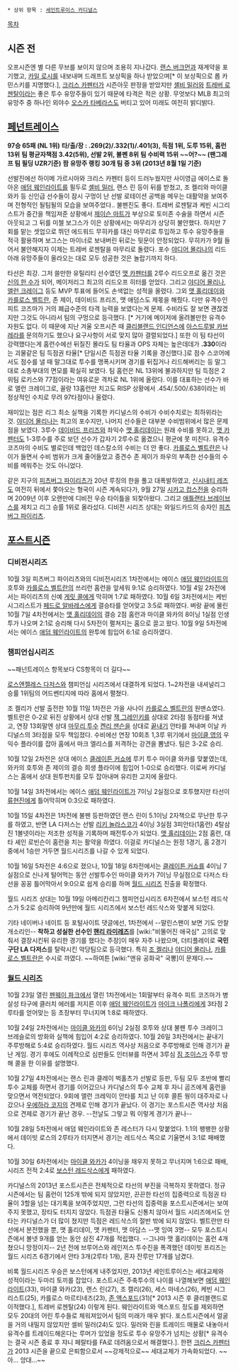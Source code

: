  * 상위 항목 : [[세인트루이스 카디널스]]

[[목차]]
== 시즌 전 ==
오프시즌엔 별 다른 무브를 보이지 않으며 조용히 지나갔다. [[랜스 버크먼]]과 재계약을 포기했고, [[카일 로시]]를 내보내며 드래프트 보상픽을 하나 받았으며[* 이 보상픽으로 롭 카민스키를 지명했다.], [[크리스 카펜터]]가 시즌아웃 판정을 받았지만 [[셸비 밀러]]와 [[트레버 로젠탈]]이라는 좋은 투수 유망주들이 있기 때문에 타격은 적은 상황. 무엇보다 MLB 최고의 유망주 중 하나인 외야수 [[오스카 타베라스]]도 버티고 있어 미래도 여전히 밝디밝다. 

== [[페넌트레이스]] ==
'''97승 65패 (NL 1위)'''
'''타/출/장 : .269(2)/.332(1)/.401(3), 득점 1위, 도루 15위, 홈런 13위'''
'''팀 평균자책점 3.42(5위), 선발 2위, 불펜 8위'''
'''팀 수비력 15위 ~~어?~~ (팬그래프 팀 필딩 UZR기준)'''
'''팜 유망주 랭킹 30개 팀 중 3위 (2013년 8월 1일 기준)'''

선발진에선 하이메 가르시아와 크리스 카펜터 등이 드러누웠지만 사이영급 에이스로 돌아온 [[애덤 웨인라이트]]를 필두로 [[셸비 밀러]], 랜스 린 등이 뒤를 받쳤고, 조 켈리와 마이클 와카 등 신인급 선수들이 잠시 구멍이 난 선발 로테이션 공백을 메우는 대활약을 보여주며 전형적인 될팀될의 모습을 보여주었다.. 불펜진도 좋다. 트레버 로젠탈과 케빈 시그리스트가 중간을 책임져준 상황에서 [[제이슨 마트]]가 부상으로 토미존 수술을 하면서 시즌 아웃되고 그 뒤를 미첼 보그스가 이은 상황에서는 마무리가 상당히 불안했다. 하지만 7회를 맡는 셋업으로 뛰던 에드워드 무히카를 대신 마무리로 투입하고 투수 유망주들을 적극 활용하며 보그스는 마이너로 보내버린 뒤로는 뒷문이 안정되었다. 무히카가 9월 들어서 불안해지자 이제는 트레버 로젠탈을 마무리로 돌렸다. 포수 [[야디어 몰리나]]의 리드 아래 유망주들이 올라오는 대로 모두 성공한 것은 놀랍기까지 하다.

타선은 최강. 그저 쓸만한 유틸리티 선수였던 [[맷 카펜터]]를 2루수 리드오프로 옮긴 것은 [[신의 한 수]]가 되어, 메이저리그 최고의 리드오프 히터를 얻었다. 그리고 [[야디어 몰리나]], [[앨런 크레이그]] 등도 MVP 투표에 들어도 손색없는 성적을 올렸다. 그외 [[맷 홀리데이]]와 [[카를로스 벨트란]], 존 제이, 데이비드 프리즈, 맷 애덤스도 제몫을 해줬다. 다만 유격수인 피트 코즈마가 거의 폐급수준의 타격 능력을 보였다는게 문제. 수비라도 잘 보면 괜찮겠지만 그것도 아니라서 팀의 구멍으로 등극했다. [* 거기에 메이저에 올려볼만한 유격수 자원도 없다. 이 때문에 지난 겨울 오프시즌 때 [[클리블랜드 인디언스]]에 [[아스드루발 카브레라]]를 문의하기도 했으나 요구사항이 서로 맞지 많아 결렬되었다.] 또한 이 팀 타선이 강력했다는게 홈런수에선 뒤질진 몰라도 팀 타율과 OPS 자체는 높은데데가 '''.330'''이라는 괴물같은 팀 득점권 타율[* 단일시즌 득점권 타율 기록을 경신했다.]로 점수 스코어에서도 점수를 낼 때 말그대로 투수를 맹폭시키며 경기를 뒤집거나 리드해버리는 등 말그대로 소총부대의 면모를 확실히 보였다. 팀 홈런은 NL 13위에 불과하지만 팀 득점은 2위팀 로키스와 77점이라는 여유로운 격차로 NL 1위에 올랐다. 이를 대표하는 선수가 바로 앨런 크레이그로, 꼴랑 13홈런만 치고도 RISP 상황에서 .454/.500/.638이라는 비정상적인 수치로 무려 97타점이나 올렸다.

재미있는 점은 리그 최소 실책을 기록한 카디널스의 수비가 수비수치로는 최하위라는 것. [[야디어 몰리나]]는 최고의 포수지만, 나머지 선수들은 대부분 수비범위에서 많은 문제점을 보였다. 3루수 [[데이비드 프리즈]]와 좌익수 [[맷 홀리데이]]는 원래 수비를 못하고, [[맷 카펜터]]도 1-3루수를 주로 보던 선수가 갑자기 2루수로 옮겼으니 평균에 못 미친다. 유격수 코즈마의 수비도 별로인데 백업인 데스칼소의 수비는 더 안 좋다. [[카를로스 벨트란]]은 나이가 들면서 수비 범위가 크게 줄어들었고 중견수 존 제이가 좌우의 부족한 선수들의 수비를 메워주는 것도 아니었다. 

같은 지구의 [[피츠버그 파이리츠]]가 20년 루징의 한을 풀고 대폭발하였고, [[신시내티 레즈]]도 여전히 뒤에서 쫓아오는 형국이 시즌 계속되다가, 9월 27일 [[시카고 컵스]]전을 승리하며 2009년 이후 오랜만에 디비전 우승 타이틀을 되찾아왔다. 그리고 [[애틀랜타 브레이브스]]를 제치고 리그 승률 1위로 올라섰다. 디비전 시리즈 상대는 와일드카드의 승자인 [[피츠버그 파이리츠]].

== [[포스트시즌]] ==
{{{#!html
<video width="600" src="http://mediadownloads.mlb.com/mlbam/2013/10/21/mlbtv_30995437_1800K.mp4" controls ></video> 
}}}
=== 디비전시리즈 ===
10월 3일 피츠버그 파이리츠와의 디비전시리즈 1차전에서는 에이스 [[애덤 웨인라이트]]의 호투와 [[카를로스 벨트란]]의 쓰리런 홈런을 앞세워 9:1로 승리하였다. 10월 4일 2차전에서는 파이리츠의 신예 [[게릿 콜]]에게 막히며 1:7로 패하였다. 10월 6일 3차전에서는 케빈 시그리스트가 [[페드로 알바레스]]에게 결승타를 얻어맞고 3:5로 패하였다. 벼랑 끝에 몰린 10월 7일 4차전에서는 [[맷 홀리데이]]의 결승 2점 홈런과 마이클 와카의 8이닝 1실점 인생투가 나오며 2:1로 승리해 다시 5차전이 펼쳐지는 홈으로 끌고 왔다. 10월 9일 5차전에서는 에이스 [[애덤 웨인라이트]]의 완투에 힘입어 6:1로 승리하였다.

=== 챔피언십시리즈 ===
~~패넌트레이스 항목보다 CS항목이 더 길다~~

[[로스앤젤레스 다저스]]와 챔피언십 시리즈에서 대결하게 되었다. 1~2차전을 내셔널리그 승률 1위팀의 어드벤티지에 따라 홈에서 펼쳤다.

조 켈리가 선발 출전한 10월 11일 1차전은 가을 사나이 [[카를로스 벨트란]]의 원맨쇼였다. 벨트란은 0-2로 뒤진 상황에서 상대 선발 [[잭 그레인키]]를 상대로 2타점 동점타를 쳐냈고, 연장 13회말엔 상대 [[마무리 투수]] [[켄리 잰슨]]을 상대로 [[끝내기]] 안타를 쳐내며 이날 카디널스의 3타점을 모두 책임졌다. 수비에선 연장 10회초 1,3루 위기에서 [[마이클 영]]의 우익수 플라이를 잡아 홈에서 마크 엘리스를 저격하는 강견을 뽐냈다. 팀은 3-2로 승리. 

10월 12일 2차전은 상대 에이스 [[클레이튼 커쇼]]에 루키 투수 마이클 와카를 맞붙였는데, 와카의 호투와 존 제이의 결승 희생 플라이에 힘입어 1-0으로 승리했다. 이로써 카디널스는 홈에서 상대 원투펀치를 모두 잡아내며 유리한 고지에 올랐다.

10월 14일 3차전에서는 에이스 [[애덤 웨인라이트]]가 7이닝 2실점으로 호투했지만 타선이 [[류현진]]에게 틀어막히며 0:3으로 패하였다.

10월 15일 4차전은 1차전에 불펜 등판하였던 랜스 린이 5.1이닝 2자책으로 무난한 투구를 하였고, 반면 LA 다저스는 선발 [[리키 놀라스코]]가 4이닝 3실점 3피안타(1홈런) 4탈삼진 1볼넷이라는 저조한 성적을 기록하며 패전투수가 되었다. [[맷 홀리데이]]는 2점 홈런, 대타 셰인 로빈슨이 홈런을 치는 활약을 하였다. 이걸로 카디널스는 원정 1경기, 홈 2경기 중에서 1승만 거두면 월드시리즈를 나갈 수 있게 되었다.

10월 16일 5차전은 4:6으로 졌으나, 10월 18일 6차전에서는 [[클레이튼 커쇼]]를 4이닝 7실점으로 신나게 털어먹는 동안 선발투수인 마이클 와카가 7이닝 무실점으로 다저스 타선을 꽁꽁 틀어막아서 9:0으로 쉽게 승리를 하며 [[월드 시리즈]] 진출을 확정했다.

월드 시리즈 상대는 10월 19일 아메리칸리그 챔피언십시리즈 6차전에서 보스턴 레드삭스가 5:2로 승리하여 9년만에 월드 시리즈에서 보스턴 레드삭스와 맞붙게 되었다.

기타 네이버나 네이트 등 포털사이트 댓글에선, 1차전에서 --말린스팬이 보면 기도 안찰 개소리인-- '''착하고 성실한 선수인 [[핸리 라미레즈]]'''를 [wiki:"비뚤어진 애국심" 고의로 맞춰서 결장시킨뒤 유리한 경기를 했다는 주장]이 매우 자주 나왔으며, 더티플레이로 '''국민구단 LA 다저스'''를 탈락시킨 악당팀으로 등극했다. 특히 [[조 켈리]]나 [[야디어 몰리나]], [[카를로스 벨트란]]은 수시로 까였다. ~~하여튼 [wiki:"맨유 공화국" 국뽕]이 문제다.~~

=== [[월드 시리즈]] ===
10월 23일 열린 [[펜웨이 파크]]에서 열린 1차전에서는 1회말부터 유격수 피트 코즈마가 병살성 타구에 클러치 에러를 저지른 이후 [[애덤 웨인라이트]]가 [[마이크 나폴리]]에게 3타점 2루타를 얻어맞는 등 초장부터 무너지며 1:8로 패하였다. 

10월 24일 2차전에서는 [[마이클 와카]]의 6이닝 2실점 호투와 상대 불펜 투수 크레이그 브레슬로의 방화와 실책에 힘입어 4:2로 승리하였다. 10월 26일 3차전에서는 끝내기 주루방해로 5:4로 승리하였다. 월드 시리즈 역사상 처음으로 주루방해로 인해 경기가 끝난 게임. 경기 후에도 이례적으로 심판들도 인터뷰를 하면서 3루심 [[짐 조이스]]가 주루 방해 콜을 한 이유를 설명했다. 

10월 27일 4차전에서는 랜스 린과 클레이 벅홀츠가 선발로 등판, 두팀 모두 초반에 빨리 투수 교체를 하면서 경기를 이어갔으나 카디널스의 투수 교체 후 자니 곰즈에게 홈런을 맞으면서 역전되었다. 9회에 앨런 크레익이 안타를 치고 난 이후 콜튼 웡이 대주자로 나갔으나 [[우에하라 코지]]의 견제로 인해 경기가 끝났다. 이 경기는 포스트시즌 역사상 처음으로 견제로 경기가 끝난 경우. --전날도 그렇고 뭐 이렇게 경기가 끝나--

10월 28일 5차전에서 애덤 웨인라이트와 존 레스터가 다시 맞붙었다. 1:1의 팽팽한 상황에서 데이빗 로스의 2루타가 터지면서 경기는 레드삭스 쪽으로 기울면서 3:1로 패배했다.

10월 30일 6차전에서는 [[마이클 와카]]가 4이닝을 채우지 못하고 무너지며 1:6으로 패배, 시리즈 전적 2:4로 [[보스턴 레드삭스]]에게 패하였다.

카디널스의 2013년 포스트시즌은 전체적으로 타선의 부진을 극복하지 못하였다. 정규 시즌에서는 팀 홈런이 125개 밖에 되지 않았지만, 끈끈한 타선의 집중력으로 득점권 타율이 3할을 넘는 대기록을 보여주었지만, 그런 타선의 집중력을 포스트시즌에서는 보여주지 못했고, 장타도 터지지 않았다. 득점권 타율도 신통치 않아서 월드 시리즈에서도 안타는 카디널스가 더 많이 쳤지만 득점은 레드삭스의 절반 밖에 되지 않았다. 벨트란만 타선에서 분전했을 뿐, 맷 홀리데이, 맷 카펜터, 맷 아담스 --맷 잉여 3명-- 모두 포스트시즌에서 볼넷 9개를 얻는 동안 삼진 47개를 적립했다. --그나마 맷 홀리데이는 홈런 4개 쳤으니 망정이지-- 2년 전에 브루어스와 레인저스 투수진을 폭격했던 데이빗 프리즈는 월드 시리즈 6경기에서 안타 3개(2루타 1개), 혼자 잔루만 17개를 남겼다. 

비록 월드시리즈 우승은 보스턴에게 내주었지만, 2013년 세인트루이스는 세대교체와 성적이라는 두마리 토끼를 잡았다.
포스트시즌 주축투수의 나이를 나열해보면 [[애덤 웨인라이트]](33), 마이클 와카(23), 랜스 린(27), 조 캘리(26), 세스 마네스(26), 케빈 시그리스트(25), 카를로스 마르티네즈(23), [[존 액스포드]](31)[* 2013 시즌 후 클리블랜드로 이적했다.], 트레버 로젠탈(24) 이렇게 된다. 웨인라이트와 액스포드 정도를 제외하면 모두 20대의 어린 투수들로 체워져있어서 팀의 미래가 매우 밝다. 포스트시즌에서 얼굴을 거의 내밀지 않았지만 셀비 밀러(24)도 있다. 밀러와 린을 트레이드 매물로 내놓아서 유격수를 트레이드해온다는 루머가 있었을 정도로 투수 유망주가 넘치는 상황[* 유격수는 결국 시즌 종료 후 쟈니 페랄타를 FA로 데려옴으로서 해결했다.]. 한편 [[크리스 카펜터]]가 2013 시즌을 끝으로 은퇴함으로서 ~~강제적으로~~ 세대교체가 가속화되었다. ~~아... 앙대...~~  
